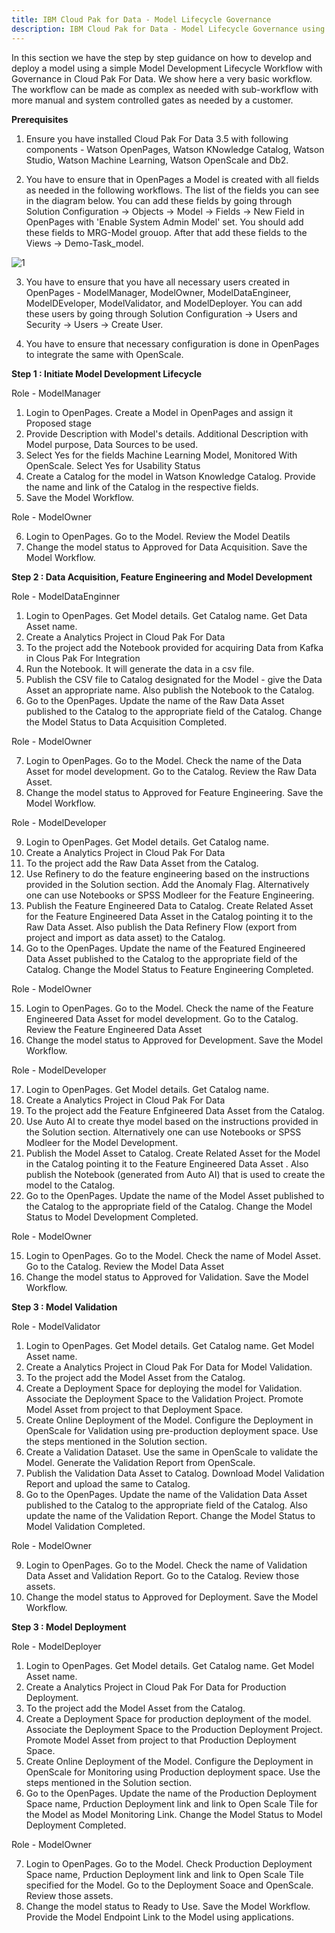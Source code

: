 ```yaml
---
title: IBM Cloud Pak for Data - Model Lifecycle Governance
description: IBM Cloud Pak for Data - Model Lifecycle Governance using OpenPages
---
```


In this section we have the step by step guidance on how to develop and deploy a model using a simple Model Development Lifecycle Workflow with Governance in Cloud Pak For Data. We show here a very basic workflow. The workflow can be made as complex as needed with sub-workflow with more manual and system controlled gates as needed by a customer.

__Prerequisites__

1. Ensure you have installed Cloud Pak For Data 3.5 with following components - Watson OpenPages, Watson KNowledge Catalog, Watson Studio, Watson Machine Learning, Watson OpenScale and Db2.

2. You have to ensure that in OpenPages a Model is created with all fields as needed in the following workflows. The list of the fields you can see in the diagram below. You can add these fields by going through Solution Configuration -> Objects -> Model -> Fields -> New Field in OpenPages with 'Enable System Admin Model' set. You should add these fields to MRG-Model grouop. After that add these fields to the Views -> Demo-Task_model.

![1](./images/MDLCModelFields.png)

3. You have to ensure that you have all necessary users created in OpenPages - ModelManager, ModelOwner, ModelDataEngineer, ModelDEveloper, ModelValidator, and ModelDeployer. You can add these users by going through Solution Configuration -> Users and Security -> Users -> Create User.

4. You have to ensure that necessary configuration is done in OpenPages to integrate the same with OpenScale.

__Step 1 : Initiate Model Development Lifecycle__


Role - ModelManager

1. Login to OpenPages. Create a Model in OpenPages and assign it Proposed stage
2. Provide Description with Model's details. Additional Description with Model purpose, Data Sources to be used. 
3. Select Yes for the fields Machine Learning Model, Monitored With OpenScale. Select Yes for Usability Status
4. Create a Catalog for the model in Watson Knowledge Catalog. Provide the name and link of the Catalog in the respective fields.
5. Save the Model Workflow.

Role - ModelOwner

6. Login to OpenPages. Go to the Model. Review the Model Deatils
7. Change the model status to Approved for Data Acquisition. Save the Model Workflow.

__Step 2 : Data Acquisition, Feature Engineering and Model Development__

Role - ModelDataEnginner

1. Login to OpenPages. Get Model details. Get Catalog name. Get Data Asset name.
2. Create a Analytics Project in Cloud Pak For Data
3. To the project add the Notebook provided for acquiring Data from Kafka in Clous Pak For Integration
4. Run the Notebook. It will generate the data in a csv file. 
5. Publish the CSV file to Catalog designated for the Model - give the Data Asset an appropriate name. Also publish the Notebook to the Catalog.
6. Go to the OpenPages. Update the name of the Raw Data Asset published to the Catalog to the appropriate field of the Catalog. Change the Model Status to Data Acquisition Completed.

Role - ModelOwner

7. Login to OpenPages. Go to the Model. Check the name of the Data Asset for model development. Go to the Catalog. Review the Raw Data Asset.
8. Change the model status to Approved for Feature Engineering. Save the Model Workflow.

Role - ModelDeveloper

9. Login to OpenPages. Get Model details. Get Catalog name.
10. Create a Analytics Project in Cloud Pak For Data
11. To the project add the Raw Data Asset from the Catalog. 
12. Use Refinery to do the feature engineering based on the instructions provided in the Solution section. Add the Anomaly Flag. Alternatively one can use Notebooks or SPSS Modleer for the Feature Engineering.
13. Publish the Feature Engineered Data to Catalog. Create Related Asset for the Feature Engineered Data Asset in the Catalog pointing it to the Raw Data Asset. Also publish the Data Refinery Flow (export from project and import as data asset) to the Catalog.
14. Go to the OpenPages. Update the name of the Featured Engineered Data Asset published to the Catalog to the appropriate field of the Catalog. Change the Model Status to Feature Engineering Completed.

Role - ModelOwner

15. Login to OpenPages. Go to the Model. Check the name of the Feature Engineered Data Asset for model development. Go to the Catalog. Review the Feature Engineered Data Asset
16. Change the model status to Approved for Development. Save the Model Workflow.

Role - ModelDeveloper

17. Login to OpenPages. Get Model details. Get Catalog name.
10. Create a Analytics Project in Cloud Pak For Data
11. To the project add the Feature Enfgineered Data Asset from the Catalog. 
12. Use Auto AI to create thye model based on the instructions provided in the Solution section. Alternatively one can use Notebooks or SPSS Modleer for the Model Development.
13. Publish the Model Asset to Catalog. Create Related Asset for the Model in the Catalog pointing it to the Feature Engineered Data Asset . Also publish the Notebook (generated from Auto AI) that is used to create the model to the Catalog.
14. Go to the OpenPages. Update the name of the Model Asset published to the Catalog to the appropriate field of the Catalog. Change the Model Status to Model Development Completed.

Role - ModelOwner

15. Login to OpenPages. Go to the Model. Check the name of Model Asset. Go to the Catalog. Review the Model Data Asset
16. Change the model status to Approved for Validation. Save the Model Workflow.


__Step 3 : Model Validation__


Role - ModelValidator

1. Login to OpenPages. Get Model details. Get Catalog name. Get Model Asset name.
2. Create a Analytics Project in Cloud Pak For Data for Model Validation.
3. To the project add the Model Asset from the Catalog. 
4. Create a Deployment Space for deploying the model for Validation. Associate the Deployment Space to the Validation Project. Promote Model Asset from project to that Deployment Space.
5. Create Online Deployment of the Model. Configure the Deployment in OpenScale for Validation using pre-production deployment space. Use the steps mentioned in the Solution section.
6. Create a Validation Dataset. Use the same in OpenScale to validate the Model. Generate the Validation Report from OpenScale.
7. Publish the Validation Data Asset to Catalog. Download Model Validation Report and upload the same to Catalog. 
8. Go to the OpenPages. Update the name of the Validation Data Asset published to the Catalog to the appropriate field of the Catalog. Also update the name of the Validation Report. Change the Model Status to Model Validation Completed.

Role - ModelOwner

9. Login to OpenPages. Go to the Model. Check the name of Validation Data Asset and Validation Report. Go to the Catalog. Review those assets.
10. Change the model status to Approved for Deployment. Save the Model Workflow.

__Step 3 : Model Deployment__


Role - ModelDeployer

1. Login to OpenPages. Get Model details. Get Catalog name. Get Model Asset name.
2. Create a Analytics Project in Cloud Pak For Data for Production Deployment.
3. To the project add the Model Asset from the Catalog. 
4. Create a Deployment Space for production deployment of the model. Associate the Deployment Space to the Production Deployment Project. Promote Model Asset from project to that Production Deployment Space.
5. Create Online Deployment of the Model. Configure the Deployment in OpenScale for Monitoring using Production deployment space. Use the steps mentioned in the Solution section.
6. Go to the OpenPages. Update the name of the Production Deployment Space name, Prduction Deployment link and link to Open Scale Tile for the Model as Model Monitoring Link. Change the Model Status to Model Deployment Completed.

Role - ModelOwner

7. Login to OpenPages. Go to the Model. Check Production Deployment Space name, Prduction Deployment link and link to Open Scale Tile specified for the Model. Go to the Deployment Soace and OpenScale. Review those assets.
8. Change the model status to Ready to Use. Save the Model Workflow. Provide the Model Endpoint Link to the Model using applications.

